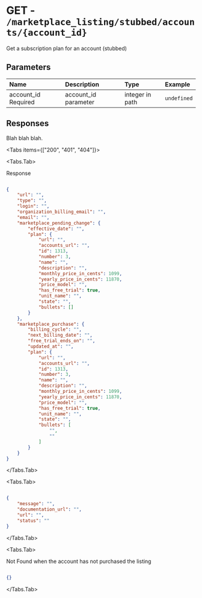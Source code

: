 
# GET - `/marketplace_listing/stubbed/accounts/{account_id}`

Get a subscription plan for an account (stubbed)

## Parameters

| Name | Description | Type | Example |
| :---- | :---- | :---- | :---- |
| account_id <span class="bg-blue-100 text-blue-800 text-xs font-medium me-2 px-2.5 py-0.5 rounded dark:bg-blue-900 dark:text-blue-300">Required</span> | account_id parameter | integer in path | `undefined` |

## Responses

Blah blah blah.

<Tabs items={["200", "401", "404"]}>

<Tabs.Tab>

Response

```json

{
    "url": "",
    "type": "",
    "login": "",
    "organization_billing_email": "",
    "email": "",
    "marketplace_pending_change": {
        "effective_date": "",
        "plan": {
            "url": "",
            "accounts_url": "",
            "id": 1313,
            "number": 3,
            "name": "",
            "description": "",
            "monthly_price_in_cents": 1099,
            "yearly_price_in_cents": 11870,
            "price_model": "",
            "has_free_trial": true,
            "unit_name": "",
            "state": "",
            "bullets": []
        }
    },
    "marketplace_purchase": {
        "billing_cycle": "",
        "next_billing_date": "",
        "free_trial_ends_on": "",
        "updated_at": "",
        "plan": {
            "url": "",
            "accounts_url": "",
            "id": 1313,
            "number": 3,
            "name": "",
            "description": "",
            "monthly_price_in_cents": 1099,
            "yearly_price_in_cents": 11870,
            "price_model": "",
            "has_free_trial": true,
            "unit_name": "",
            "state": "",
            "bullets": [
                "",
                ""
            ]
        }
    }
}

```

</Tabs.Tab>

<Tabs.Tab>



```json

{
    "message": "",
    "documentation_url": "",
    "url": "",
    "status": ""
}

```

</Tabs.Tab>

<Tabs.Tab>

Not Found when the account has not purchased the listing

```json

{}

```

</Tabs.Tab>

</Tabs>
